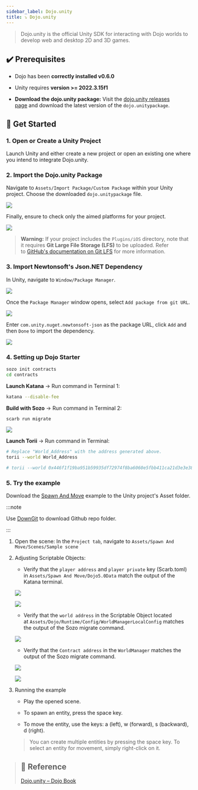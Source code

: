 ```yaml
---
sidebar_label: Dojo.unity
title: ⤵️ Dojo.unity
---
```


> Dojo.unity is the official Unity SDK for interacting with Dojo worlds to develop web and desktop 2D and 3D games.

## ✔️ Prerequisites

- Dojo has been **correctly installed v0.6.0**

- Unity requires **version >= 2022.3.15f1**

- **Download the dojo.unity package:** Visit the [dojo.unity releases page](https://github.com/dojoengine/dojo.unity/releases) and download the latest version of the `dojo.unitypackage`.

## 🚀 Get Started

### 1. Open or Create a Unity Project

Launch Unity and either create a new project or open an existing one where you intend to integrate Dojo.unity.

### 2. Import the Dojo.unity Package

Navigate to `Assets/Import Package/Custom Package` within your Unity project. Choose the downloaded `dojo.unitypackage` file.

![](@site/static/img/Dojo_Unity/unity1.png)

Finally, ensure to check only the aimed platforms for your project.

![](@site/static/img/Dojo_Unity/unity2.png)

> **Warning:** If your project includes the `Plugins/iOS` directory, note that it requires **Git Large File Storage (LFS)** to be uploaded. Refer to [GitHub's documentation on Git LFS](https://docs.github.com/en/repositories/working-with-files/managing-large-files/about-git-large-file-storage) for more information.

### 3. Import Newtonsoft's Json.NET Dependency

In Unity, navigate to `Window/Package Manager`.

![](@site/static/img/Dojo_Unity/unity3.png)

Once the `Package Manager` window opens, select `Add package from git URL`.

![](@site/static/img/Dojo_Unity/unity4.png)

Enter `com.unity.nuget.newtonsoft-json` as the package URL, click `Add` and then `Done` to import the dependency.

![](@site/static/img/Dojo_Unity/unity5.png)

### 4. Setting up Dojo Starter

```bash
sozo init contracts
cd contracts
```
**Launch Katana** -> Run command in Terminal 1:

```bash
katana --disable-fee
```

**Build with Sozo** -> Run command in Terminal 2:

```bash
scarb run migrate
```

![](@site/static/img/Dojo_Unity/unity6.png)

**Launch Torii** -> Run command in Terminal:

```bash
# Replace "World_Address" with the address generated above.
torii --world World_Address

# torii --world 0x446f1f19ba951b59935df72974f8ba6060e5fbb411ca21d3e3e3812e3eb8df8
```

### 5. Try the example

Download the [Spawn And Move](https://github.com/dojoengine/dojo.unity/tree/main/Assets/Spawn%20And%20Move) example to the Unity project's Asset folder.

:::note

Use [DownGit](https://minhaskamal.github.io/DownGit/#/home) to download Github repo folder.

:::

1. Open the scene: In the `Project tab`, navigate to `Assets/Spawn And Move/Scenes/Sample scene`

2. Adjusting Scriptable Objects:

    - Verify that the `player address` and `player private` key (Scarb.toml) in `Assets/Spawn And Move/Dojo5.0Data` match the output of the Katana terminal.

    ![](@site/static/img/Dojo_Unity/unity7.png)

    ![](@site/static/img/Dojo_Unity/unity8.png)

    - Verify that the `world address` in the Scriptable Object located at `Assets/Dojo/Runtime/Config/WorldManagerLocalConfig` matches the output of the Sozo migrate command.

    ![](@site/static/img/Dojo_Unity/unity9.png)

    - Verify that the `Contract address` in the `WorldManager` matches the output of the Sozo migrate command.

    ![](@site/static/img/Dojo_Unity/unity11.png)

    ![](@site/static/img/Dojo_Unity/unity10.png)

3. Running the example

   - Play the opened scene.

   - To spawn an entity, press the space key.

   - To move the entity, use the keys: a (left), w (forward), s (backward), d (right).

   > You can create multiple entities by pressing the space key. To select an entity for movement, simply right-click on it.

> ## 🔐 Reference
>
> [Dojo.unity – Dojo Book](https://book.dojoengine.org/client/sdk/unity/overview)
